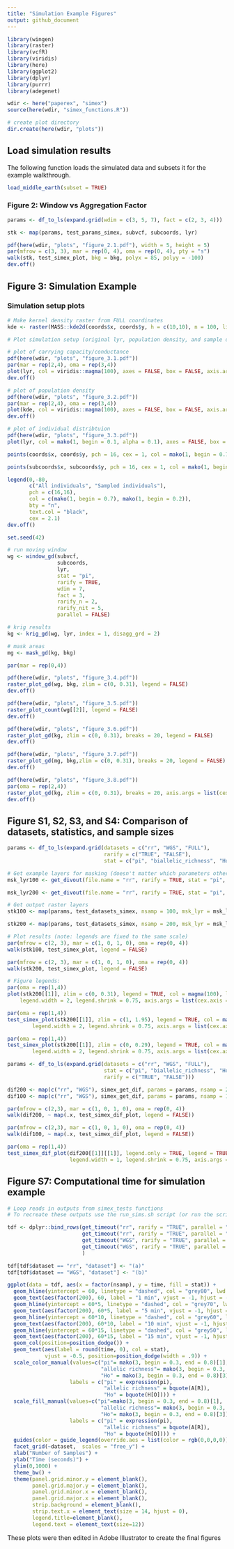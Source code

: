 ```yaml
---
title: "Simulation Example Figures"
output: github_document
---
```

 
```r
library(wingen)
library(raster)
library(vcfR)
library(viridis)
library(here)
library(ggplot2)
library(dplyr)
library(purrr)
library(adegenet)

wdir <- here("paperex", "simex")
source(here(wdir, "simex_functions.R"))

# create plot directory
dir.create(here(wdir, "plots"))
```


## Load simulation results

The following function loads the simulated data and subsets it for the example walkthrough. 

```r
load_middle_earth(subset = TRUE)
```

### Figure 2: Window vs Aggregation Factor

```r
params <- df_to_ls(expand.grid(wdim = c(3, 5, 7), fact = c(2, 3, 4)))

stk <- map(params, test_params_simex, subvcf, subcoords, lyr)

pdf(here(wdir, "plots", "figure_2.1.pdf"), width = 5, height = 5)
par(mfrow = c(3, 3), mar = rep(0, 4), oma = rep(0, 4), pty = "s")
walk(stk, test_simex_plot, bkg = bkg, polyx = 85, polyy = -100)
dev.off()
```

## Figure 3: Simulation Example

### Simulation setup plots

```r
# Make kernel density raster from FULL coordinates
kde <- raster(MASS::kde2d(coords$x, coords$y, h = c(10,10), n = 100, lims = c(0,100,-100,0)))

# Plot simulation setup (original lyr, population density, and sample distribution)

# plot of carrying capacity/conductance
pdf(here(wdir, "plots", "figure_3.1.pdf"))
par(mar = rep(2,4), oma = rep(3,4))
plot(lyr, col = viridis::magma(100), axes = FALSE, box = FALSE, axis.args=list(cex.axis = 2), legend.shrink = 0.75, legend.width = 1.5)
dev.off()

# plot of population density
pdf(here(wdir, "plots", "figure_3.2.pdf"))
par(mar = rep(2,4), oma = rep(3,4))
plot(kde, col = viridis::magma(100), axes = FALSE, box = FALSE, axis.args = list(cex.axis = 2), legend.shrink = 0.75, legend.width = 1.5)
dev.off()

# plot of individual distribtuion
pdf(here(wdir, "plots", "figure_3.3.pdf"))
plot(lyr, col = mako(1, begin = 0.1, alpha = 0.1), axes = FALSE, box = FALSE, zlim = c(0.01,1), legend = FALSE)

points(coords$x, coords$y, pch = 16, cex = 1, col = mako(1, begin = 0.7, alpha = 0.4), xlab = "", ylab = "")

points(subcoords$x, subcoords$y, pch = 16, cex = 1, col = mako(1, begin = 0.2, alpha = 0.9), xlab = "", ylab = "")

legend(0,-80, 
       c("All individuals", "Sampled individuals"), 
       pch = c(16,16), 
       col = c(mako(1, begin = 0.7), mako(1, begin = 0.2)),
       bty = "n",
       text.col = "black",
       cex = 2.1)
dev.off()
```

```r
set.seed(42)

# run moving window
wg <- window_gd(subvcf, 
                subcoords, 
                lyr, 
                stat = "pi", 
                rarify = TRUE, 
                wdim = 7, 
                fact = 3, 
                rarify_n = 2, 
                rarify_nit = 5, 
                parallel = FALSE)

# krig results
kg <- krig_gd(wg, lyr, index = 1, disagg_grd = 2)

# mask areas 
mg <- mask_gd(kg, bkg)

par(mar = rep(0,4))

pdf(here(wdir, "plots", "figure_3.4.pdf"))
raster_plot_gd(wg, bkg, zlim = c(0, 0.31), legend = FALSE)
dev.off()

pdf(here(wdir, "plots", "figure_3.5.pdf"))
raster_plot_count(wg[[2]], legend = FALSE)
dev.off()

pdf(here(wdir, "plots", "figure_3.6.pdf"))
raster_plot_gd(kg, zlim = c(0, 0.31), breaks = 20, legend = FALSE)
dev.off()

pdf(here(wdir, "plots", "figure_3.7.pdf"))
raster_plot_gd(mg, bkg,zlim = c(0, 0.31), breaks = 20, legend = FALSE)
dev.off()

pdf(here(wdir, "plots", "figure_3.8.pdf"))
par(oma = rep(2,4))
raster_plot_gd(kg, zlim = c(0, 0.31), breaks = 20, axis.args = list(cex.axis = 1.75), legend.shrink = 0.7, legend.width = 1.5, legend.only = TRUE)
dev.off()
```


## Figure S1, S2, S3, and S4: Comparison of datasets, statistics, and sample sizes

```r
params <- df_to_ls(expand.grid(datasets = c("rr", "WGS", "FULL"),
                               rarify = c("TRUE", "FALSE"),
                               stat = c("pi", "biallelic_richness", "Ho")))

# Get example layers for masking (doesn't matter which parameters other than nsamp)
msk_lyr100 <- get_divout(file.name = "rr", rarify = TRUE, stat = "pi", nsamp = 100)

msk_lyr200 <- get_divout(file.name = "rr", rarify = TRUE, stat = "pi", nsamp = 200)

# Get output raster layers
stk100 <- map(params, test_datasets_simex, nsamp = 100, msk_lyr = msk_lyr100)

stk200 <- map(params, test_datasets_simex, nsamp = 200, msk_lyr = msk_lyr200)

# Plot results (note: legends are fixed to the same scale)
par(mfrow = c(2, 3), mar = c(1, 0, 1, 0), oma = rep(0, 4))
walk(stk100, test_simex_plot, legend = FALSE)

par(mfrow = c(2, 3), mar = c(1, 0, 1, 0), oma = rep(0, 4))
walk(stk200, test_simex_plot, legend = FALSE)

# Figure legends:
par(oma = rep(1,4))
plot(stk200[[1]], zlim = c(0, 0.31), legend = TRUE, col = magma(100), legend.only = TRUE,
    legend.width = 2, legend.shrink = 0.75, axis.args = list(cex.axis = 2))

par(oma = rep(1,4))
test_simex_plot(stk200[[1]], zlim = c(1, 1.95), legend = TRUE, col = magma(100), legend.only = TRUE,
        legend.width = 2, legend.shrink = 0.75, axis.args = list(cex.axis = 2))

par(oma = rep(1,4))
test_simex_plot(stk200[[1]], zlim = c(0, 0.29), legend = TRUE, col = magma(100), legend.only = TRUE,
        legend.width = 2, legend.shrink = 0.75, axis.args = list(cex.axis = 2))

```

```r
params <- df_to_ls(expand.grid(datasets = c("rr", "WGS", "FULL"),
                               stat = c("pi", "biallelic_richness", "Ho"), 
                               rarify = c("TRUE", "FALSE")))

dif200 <- map(c("rr", "WGS"), simex_get_dif, params = params, nsamp = 200)
dif100 <- map(c("rr", "WGS"), simex_get_dif, params = params, nsamp = 100)

par(mfrow = c(2,3), mar = c(1, 0, 1, 0), oma = rep(0, 4))
walk(dif200, ~ map(.x, test_simex_dif_plot, legend = FALSE))

par(mfrow = c(2,3), mar = c(1, 0, 1, 0), oma = rep(0, 4))
walk(dif100, ~ map(.x, test_simex_dif_plot, legend = FALSE))

par(oma = rep(1,4))
test_simex_dif_plot(dif200[[1]][[1]], legend.only = TRUE, legend = TRUE,
                    legend.width = 1, legend.shrink = 0.75, axis.args = list(cex.axis = 1.5))
```

## Figure S7: Computational time for simulation example

```r
# Loop reads in outputs from simex_tests functions
# To recreate these outputs use the run_sims.sh script (or run the scripts within simex_tests individually)

tdf <- dplyr::bind_rows(get_timeout("rr", rarify = "TRUE", parallel = "FALSE", nsamp = 100),
                        get_timeout("rr", rarify = "TRUE", parallel = "FALSE", nsamp = 200),
                        get_timeout("WGS", rarify = "TRUE", parallel = "TRUE", nsamp = 100),
                        get_timeout("WGS", rarify = "TRUE", parallel = "TRUE", nsamp = 200)
                        )

tdf[tdf$dataset == "rr", "dataset"] <- "(a)"
tdf[tdf$dataset == "WGS", "dataset"] <- "(b)"

ggplot(data = tdf, aes(x = factor(nsamp), y = time, fill = stat)) +
  geom_hline(yintercept = 60, linetype = "dashed", col = "grey80", lwd = 1) + 
  geom_text(aes(factor(200), 60, label = "1 min", vjust = -1, hjust = -0.7), col = "grey80", fontface = "italic") +
  geom_hline(yintercept = 60*5, linetype = "dashed", col = "grey70", lwd = 1) + 
  geom_text(aes(factor(200), 60*5, label = "5 min", vjust = -1, hjust = -0.7), col = "grey70", fontface = "italic") +
  geom_hline(yintercept = 60*10, linetype = "dashed", col = "grey60", lwd = 1) + 
  geom_text(aes(factor(200), 60*10, label = "10 min", vjust = -1, hjust = -0.4), col = "grey60", fontface = "italic") +
  geom_hline(yintercept = 60*15, linetype = "dashed", col = "grey50", lwd = 1) + 
  geom_text(aes(factor(200), 60*15, label = "15 min", vjust = -1, hjust = -0.4), col = "grey50", fontface = "italic") +
  geom_col(position=position_dodge()) +
  geom_text(aes(label = round(time, 0), col = stat), 
            vjust = -0.5, position=position_dodge(width = .9)) + 
  scale_color_manual(values=c("pi"= mako(3, begin = 0.3, end = 0.8)[1], 
                              "allelic richness"= mako(3, begin = 0.3, end = 0.8)[2],
                              "Ho" = mako(3, begin = 0.3, end = 0.8)[3]), 
                    labels = c("pi" = expression(pi),
                               "allelic richness" = bquote(A[R]),
                               "Ho" = bquote(H[O]))) +
  scale_fill_manual(values=c("pi"=mako(3, begin = 0.3, end = 0.8)[1], 
                              "allelic richness"= mako(3, begin = 0.3, end = 0.8)[2],
                              "Ho"= mako(3, begin = 0.3, end = 0.8)[3]), 
                    labels = c("pi" = expression(pi),
                               "allelic richness" = bquote(A[R]),
                               "Ho" = bquote(H[O]))) +
  guides(color = guide_legend(override.aes = list(color = rgb(0,0,0,0)))) +
  facet_grid(~dataset,  scales = "free_y") +
  xlab("Number of Samples") +
  ylab("Time (seconds)") +
  ylim(0,1000) +
  theme_bw() +
  theme(panel.grid.minor.y = element_blank(), 
        panel.grid.major.y = element_blank(),
        panel.grid.minor.x = element_blank(), 
        panel.grid.major.x = element_blank(),
        strip.background = element_blank(),
        strip.text.x = element_text(size = 14, hjust = 0),
        legend.title=element_blank(),
        legend.text = element_text(size=12))

```

These plots were then edited in Adobe Illustrator to create the final figures
